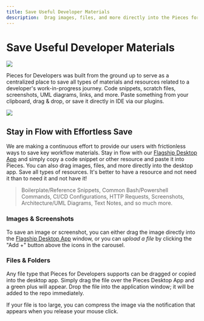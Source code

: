```yaml
---
title: Save Useful Developer Materials
description:  Drag images, files, and more directly into the Pieces for Developers Desktop App. Save all types of resources - and they will be available when you need them!
---
```


<link rel="canonical" href="https://docs.pieces.app/product-highlights-and-benefits/saving-useful-developer-materials" />

# Save Useful Developer Materials

<Image zoom src="https://storage.googleapis.com/pieces_static_resources/pfd_wiki/DROP_A_FILE" />

Pieces for Developers was built from the ground up to serve as a centralized place to save all types of materials and resources related to a developer's work-in-progress journey.
Code snippets, scratch files, screenshots, UML diagrams, links, and more. Paste something from your clipboard, drag & drop, or save it directly in IDE via our plugins.

<Image zoom src="https://storage.googleapis.com/pieces_static_resources/vs_code_marketplace/GIFs/MATERIAL_TYPES" />

## Stay in Flow with Effortless Save
We are making a continuous effort to provide our users with frictionless ways to save key workflow materials. Stay in flow with our <a target="_blank" href="{{ links.website.home }}">Flagship Desktop App</a> and simply copy a code snippet or other resource and paste it into Pieces. You can also drag images, files, and more directly into the desktop app. Save all types of resources. It's better to have a resource and not need it than to need it and not have it!

> Boilerplate/Reference Snippets, Common Bash/Powershell Commands, CI/CD Configurations, HTTP Requests, Screenshots, Architecture/UML Diagrams, Text Notes, and so much more.

### Images & Screenshots
To save an image or screenshot, you can either drag the image directly into the <a target="_blank" href="{{ links.website.home }}">Flagship Desktop App</a> window, or you can _upload a file_ by clicking the "Add +" button above the icons in the carousel.

### Files & Folders
Any file type that Pieces for Developers supports can be dragged or copied into the desktop app. Simply drag the file over the Pieces Desktop App and a green plus will appear. Drop the file into the application window; it will be added to the repo immediately.

If your file is too large, you can compress the image via the notification that appears when you release your mouse click.
